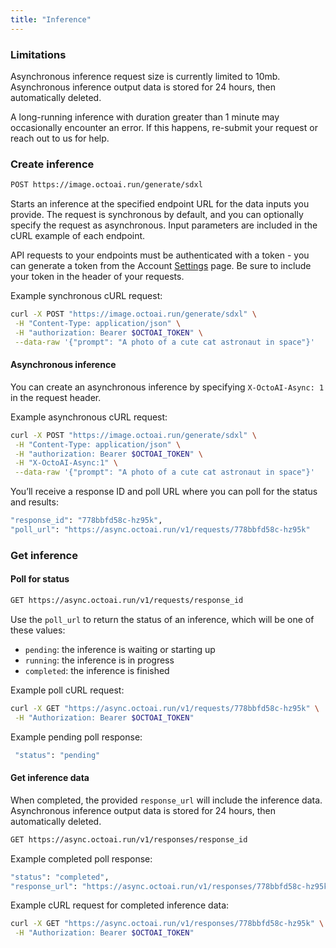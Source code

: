 ```yaml
---
title: "Inference"
---
```


### Limitations

Asynchronous inference request size is currently limited to 10mb. Asynchronous inference output data is stored for 24 hours, then automatically deleted. 

A long-running inference with duration greater than 1 minute may occasionally encounter an error. If this happens, re-submit your request or reach out to us for help.

### Create inference

```bash bash
POST https://image.octoai.run/generate/sdxl
```

Starts an inference at the specified endpoint URL for the data inputs you provide. The request is synchronous by default, and you can optionally specify the request as asynchronous. Input parameters are included in the cURL example of each endpoint. 

API requests to your endpoints must be authenticated with a token - you can generate a token from the Account [Settings](https://octoai.cloud/settings) page. Be sure to include your token in the header of your requests. 

Example synchronous cURL request:

```bash bash
curl -X POST "https://image.octoai.run/generate/sdxl" \
 -H "Content-Type: application/json" \
 -H "authorization: Bearer $OCTOAI_TOKEN" \
 --data-raw '{"prompt": "A photo of a cute cat astronaut in space"}'
```

#### Asynchronous inference

You can create an asynchronous inference by specifying `X-OctoAI-Async: 1` in the request header. 

Example asynchronous cURL request:

```bash bash
curl -X POST "https://image.octoai.run/generate/sdxl" \
 -H "Content-Type: application/json" \
 -H "authorization: Bearer $OCTOAI_TOKEN" \
 -H "X-OctoAI-Async:1" \
 --data-raw '{"prompt": "A photo of a cute cat astronaut in space"}'
```

You’ll receive a response ID and poll URL where you can poll for the status and results: 

```bash bash
"response_id": "778bbfd58c-hz95k",
"poll_url": "https://async.octoai.run/v1/requests/778bbfd58c-hz95k"
```

### Get inference

#### Poll for status

```bash bash
GET https://async.octoai.run/v1/requests/response_id
```

Use the `poll_url` to return the status of an inference, which will be one of these values: 

* `pending`: the inference is waiting or starting up
* `running`: the inference is in progress
* `completed`: the inference is finished

Example poll cURL request:

```bash bash
curl -X GET "https://async.octoai.run/v1/requests/778bbfd58c-hz95k" \
 -H "Authorization: Bearer $OCTOAI_TOKEN"
```

Example pending poll response:



```bash bash
 "status": "pending"
```

#### Get inference data

When completed, the provided `response_url` will include the inference data. Asynchronous inference output data is stored for 24 hours, then automatically deleted. 



```bash bash
GET https://async.octoai.run/v1/responses/response_id
```

Example completed poll response:



```bash bash
"status": "completed",
"response_url": "https://async.octoai.run/v1/responses/778bbfd58c-hz95k"
```

Example cURL request for completed inference data:



```bash bash
curl -X GET "https://async.octoai.run/v1/responses/778bbfd58c-hz95k" \
 -H "Authorization: Bearer $OCTOAI_TOKEN"
```